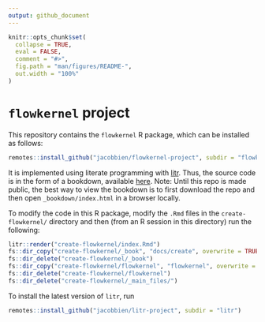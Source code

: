 ```yaml
---
output: github_document
---
```


<!-- README.md is generated from README.Rmd. Please edit that file -->

```r
knitr::opts_chunk$set(
  collapse = TRUE,
  eval = FALSE,
  comment = "#>",
  fig.path = "man/figures/README-",
  out.width = "100%"
)
```

# `flowkernel` project

<!-- badges: start -->
<!-- badges: end -->

This repository contains the `flowkernel` R package, which can be installed as follows:

```r
remotes::install_github("jacobbien/flowkernel-project", subdir = "flowkernel")
```

It is implemented using literate programming with [litr](https://jacobbien.github.io/litr-project/).  Thus, the source code is in the form of a bookdown, available [here](_book/index.html).  Note: Until this repo is made public, the best way to view the bookdown is to first download the repo and then open `_bookdown/index.html` in a browser locally.

To modify the code in this R package, modify the `.Rmd` files in the `create-flowkernel/` directory and then (from an R session in this directory) run the following:

```r
litr::render("create-flowkernel/index.Rmd")
fs::dir_copy("create-flowkernel/_book", "docs/create", overwrite = TRUE)
fs::dir_delete("create-flowkernel/_book")
fs::dir_copy("create-flowkernel/flowkernel", "flowkernel", overwrite = TRUE)
fs::dir_delete("create-flowkernel/flowkernel")
fs::dir_delete("create-flowkernel/_main_files/")
```

To install the latest version of `litr`, run

```r
remotes::install_github("jacobbien/litr-project", subdir = "litr")
```

